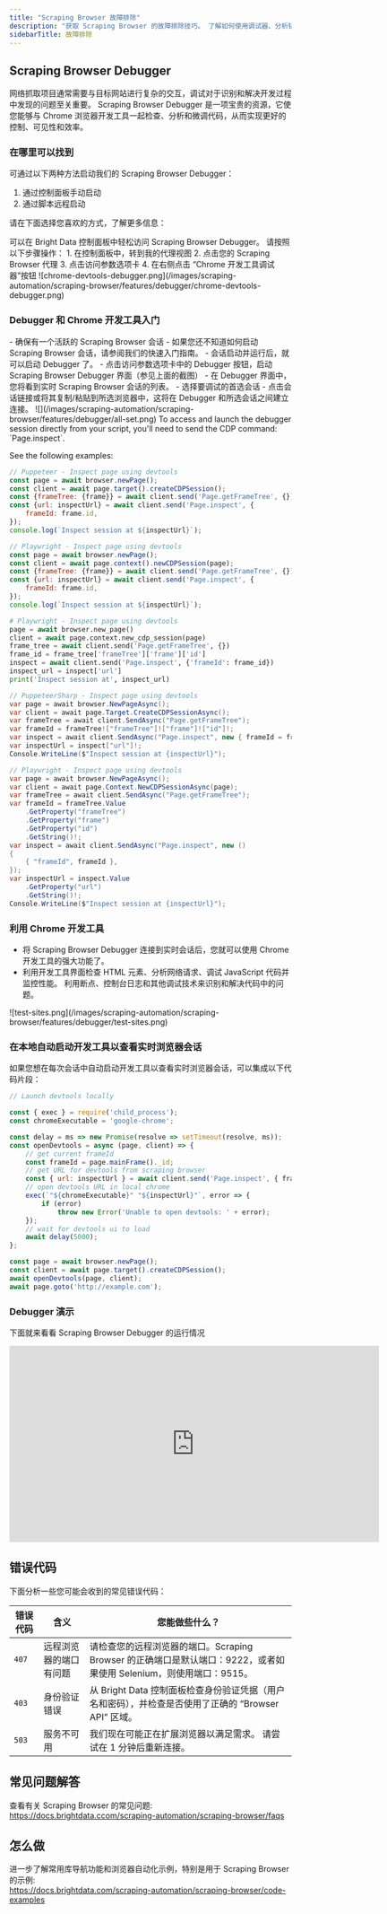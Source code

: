 ```yaml
---
title: "Scraping Browser 故障排除"
description: "获取 Scraping Browser 的故障排除技巧。 了解如何使用调试器、分析错误代码，以及如何使用 Chrome 开发工具优化网络抓取。"
sidebarTitle: 故障排除
---
```


## Scraping Browser Debugger
网络抓取项目通常需要与目标网站进行复杂的交互，调试对于识别和解决开发过程中发现的问题至关重要。 Scraping Browser Debugger 是一项宝贵的资源，它使您能够与 Chrome 浏览器开发工具一起检查、分析和微调代码，从而实现更好的控制、可见性和效率。 

### 在哪里可以找到
可通过以下两种方法启动我们的 Scraping Browser Debugger： 
1. 通过控制面板手动启动
2. 通过脚本远程启动

请在下面选择您喜欢的方式，了解更多信息：

<Tabs>
<Tab title="通过控制面板手动启动">
可以在 Bright Data 控制面板中轻松访问 Scraping Browser Debugger。 请按照以下步骤操作：
1.	在控制面板中，转到我的代理视图
2.	点击您的 Scraping Browser 代理
3.	点击访问参数选项卡
4.	在右侧点击 “Chrome 开发工具调试器”按钮

<Frame>
![chrome-devtools-debugger.png](/images/scraping-automation/scraping-browser/features/debugger/chrome-devtools-debugger.png)
</Frame>

### Debugger 和 Chrome 开发工具入门

<Steps>
<Step title="打开 Scraping Browser 会话">
- 确保有一个活跃的 Scraping Browser 会话
- 如果您还不知道如何启动 Scraping Browser 会话，请参阅我们的快速入门指南。
</Step>
<Step title="启动 Debugger">
- 会话启动并运行后，就可以启动 Debugger 了。
- 点击访问参数选项卡中的 Debugger 按钮，启动 Scraping Browser Debugger 界面（参见上面的截图）

</Step>
<Step title="连接您的实时浏览器会话">
- 在 Debugger 界面中，您将看到实时 Scraping Browser 会话的列表。
- 选择要调试的首选会话
- 点击会话链接或将其复制/粘贴到所选浏览器中，这将在 Debugger 和所选会话之间建立连接。
<Frame>
![](/images/scraping-automation/scraping-browser/features/debugger/all-set.png)
</Frame>
</Step>
</Steps>
</Tab>
<Tab title="通过脚本远程启动">
To access and launch the debugger session directly from your script, you'll need to send the CDP command: 
`Page.inspect`. 

See the following examples:
<CodeGroup>
```js NodeJS
// Puppeteer - Inspect page using devtools
const page = await browser.newPage();
const client = await page.target().createCDPSession();
const {frameTree: {frame}} = await client.send('Page.getFrameTree', {});
const {url: inspectUrl} = await client.send('Page.inspect', {
    frameId: frame.id,
});
console.log(`Inspect session at ${inspectUrl}`);

// Playwright - Inspect page using devtools
const page = await browser.newPage();
const client = await page.context().newCDPSession(page);
const {frameTree: {frame}} = await client.send('Page.getFrameTree', {});
const {url: inspectUrl} = await client.send('Page.inspect', {
    frameId: frame.id,
});
console.log(`Inspect session at ${inspectUrl}`);
```
```python Python
# Playwright - Inspect page using devtools
page = await browser.new_page()
client = await page.context.new_cdp_session(page)
frame_tree = await client.send('Page.getFrameTree', {})
frame_id = frame_tree['frameTree']['frame']['id']
inspect = await client.send('Page.inspect', {'frameId': frame_id})
inspect_url = inspect['url']
print('Inspect session at', inspect_url)
```
```cs C#
// PuppeteerSharp - Inspect page using devtools
var page = await browser.NewPageAsync();
var client = await page.Target.CreateCDPSessionAsync();
var frameTree = await client.SendAsync("Page.getFrameTree");
var frameId = frameTree!["frameTree"]!["frame"]!["id"]!;
var inspect = await client.SendAsync("Page.inspect", new { frameId = frameId });
var inspectUrl = inspect["url"]!;
Console.WriteLine($"Inspect session at {inspectUrl}");

// Playwright - Inspect page using devtools
var page = await browser.NewPageAsync();
var client = await page.Context.NewCDPSessionAsync(page);
var frameTree = await client.SendAsync("Page.getFrameTree");
var frameId = frameTree.Value
    .GetProperty("frameTree")
    .GetProperty("frame")
    .GetProperty("id")
    .GetString()!;
var inspect = await client.SendAsync("Page.inspect", new ()
{
    { "frameId", frameId },
});
var inspectUrl = inspect.Value
    .GetProperty("url")
    .GetString()!;
Console.WriteLine($"Inspect session at {inspectUrl}");
```
</CodeGroup>


</Tab>
</Tabs>


### 利用 Chrome 开发工具
- 将 Scraping Browser Debugger 连接到实时会话后，您就可以使用 Chrome 开发工具的强大功能了。
- 利用开发工具界面检查 HTML 元素、分析网络请求、调试 JavaScript 代码并监控性能。 利用断点、控制台日志和其他调试技术来识别和解决代码中的问题。
<Frame>
![test-sites.png](/images/scraping-automation/scraping-browser/features/debugger/test-sites.png)
</Frame>

### 在本地自动启动开发工具以查看实时浏览器会话
如果您想在每次会话中自动启动开发工具以查看实时浏览器会话，可以集成以下代码片段：
```js NodeJS - Puppeteer
// Launch devtools locally

const { exec } = require('child_process');
const chromeExecutable = 'google-chrome';

const delay = ms => new Promise(resolve => setTimeout(resolve, ms));
const openDevtools = async (page, client) => {
    // get current frameId
    const frameId = page.mainFrame()._id;
    // get URL for devtools from scraping browser
    const { url: inspectUrl } = await client.send('Page.inspect', { frameId });
    // open devtools URL in local chrome
    exec(`"${chromeExecutable}" "${inspectUrl}"`, error => {
        if (error)
            throw new Error('Unable to open devtools: ' + error);
    });
    // wait for devtools ui to load
    await delay(5000);
};

const page = await browser.newPage();
const client = await page.target().createCDPSession();
await openDevtools(page, client);
await page.goto('http://example.com');
```

### Debugger 演示
下面就来看看 Scraping Browser Debugger 的运行情况
<Frame>
<iframe
  width="660"
  height="350"
  src="https://www.youtube.com/embed/68Kom7tS-QY"
  title="Debugger 演示"
  frameborder="0"
  allow="accelerometer; autoplay; clipboard-write; encrypted-media; gyroscope; picture-in-picture"
  allowfullscreen
></iframe>
</Frame>


## 错误代码
下面分析一些您可能会收到的常见错误代码：

| 错误代码 | 含义                                 | 您能做些什么？                                                                                                                                               |
|------------|-----------------------------------------|-----------------------------------------------------------------------------------|
| `407`      | 远程浏览器的端口有问题 | 请检查您的远程浏览器的端口。Scraping Browser 的正确端口是默认端口：9222，或者如果使用 Selenium，则使用端口：9515。|
| `403`      | 身份验证错误                    | 从 Bright Data 控制面板检查身份验证凭据（用户名和密码），并检查是否使用了正确的 “Browser API” 区域。|
| `503`      | 服务不可用                     | 我们现在可能正在扩展浏览器以满足需求。 请尝试在 1 分钟后重新连接。                                                                                  |

## 常见问题解答
查看有关 Scraping Browser 的常见问题:  
https://docs.brightdata.ccom/scraping-automation/scraping-browser/faqs

## 怎么做
进一步了解常用库导航功能和浏览器自动化示例，特别是用于 Scraping Browser 的示例:  
https://docs.brightdata.com/scraping-automation/scraping-browser/code-examples
